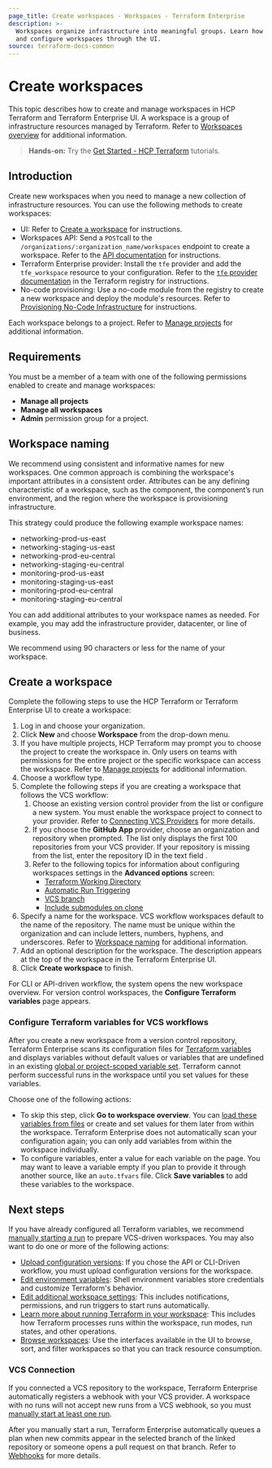 ```yaml
---
page_title: Create workspaces - Workspaces - Terraform Enterprise
description: >-
  Workspaces organize infrastructure into meaningful groups. Learn how to create
  and configure workspaces through the UI.
source: terraform-docs-common
---
```


# Create workspaces

This topic describes how to create and manage workspaces in HCP Terraform and Terraform Enterprise UI. A workspace is a group of infrastructure resources managed by Terraform. Refer to [Workspaces overview](/terraform/enterprise/workspaces) for additional information.

> **Hands-on:** Try the [Get Started - HCP Terraform](/terraform/tutorials/cloud-get-started?utm_source=WEBSITE&utm_medium=WEB_IO&utm_offer=ARTICLE_PAGE&utm_content=DOCS) tutorials.

## Introduction

Create new workspaces when you need to manage a new collection of infrastructure resources.  You can use the following methods to create workspaces:

-   UI: Refer to [Create a workspace](#create-a-workspace) for instructions.
-   Workspaces API: Send a `POST`call to the `/organizations/:organization_name/workspaces` endpoint to create a workspace. Refer to the [API documentation](/terraform/enterprise/api-docs/workspaces#create-a-workspace) for instructions.
-   Terraform Enterprise provider: Install the `tfe` provider and add the `tfe_workspace` resource to your configuration. Refer to the [`tfe` provider documentation](https://registry.terraform.io/providers/hashicorp/tfe/latest/docs/resources/workspace) in the Terraform registry for instructions.
-   No-code provisioning: Use a no-code module from the registry to create a new workspace and deploy the module's resources. Refer to [Provisioning No-Code Infrastructure](/terraform/enterprise/no-code-provisioning/provisioning) for instructions.

Each workspace belongs to a project. Refer to [Manage projects](/terraform/enterprise/projects/manage) for additional information.

## Requirements

You must be a member of a team with one of the following permissions enabled to create and manage workspaces:

-   **Manage all projects**
-   **Manage all workspaces**
-   **Admin** permission group for a project.

[permissions-citation]: #intentionally-unused---keep-for-maintainers

## Workspace naming

We recommend using consistent and informative names for new workspaces. One common approach is combining the workspace's important attributes in a consistent order. Attributes can be any defining characteristic of a workspace, such as the component, the component’s run environment, and the region where the workspace is provisioning infrastructure.

This strategy could produce the following example workspace names:

-   networking-prod-us-east
-   networking-staging-us-east
-   networking-prod-eu-central
-   networking-staging-eu-central
-   monitoring-prod-us-east
-   monitoring-staging-us-east
-   monitoring-prod-eu-central
-   monitoring-staging-eu-central

You can add additional attributes to your workspace names as needed. For example, you may add the infrastructure provider, datacenter, or line of business.

We recommend using 90 characters or less for the name of your workspace.

## Create a workspace

[workdir]: /terraform/enterprise/workspaces/settings#terraform-working-directory

[trigger]: /terraform/enterprise/workspaces/settings/vcs#automatic-run-triggering

[branch]: /terraform/enterprise/workspaces/settings/vcs#vcs-branch

[submodules]: /terraform/enterprise/workspaces/settings/vcs#include-submodules-on-clone

Complete the following steps to use the HCP Terraform or Terraform Enterprise UI to create a workspace:

1.  Log in and choose your organization.
2.  Click **New** and choose **Workspace** from the drop-down menu.
3.  If you have multiple projects, HCP Terraform may prompt you to choose the project to create the workspace in. Only users on teams with permissions for the entire project or the specific workspace can access the workspace. Refer to [Manage projects](/terraform/enterprise/projects/manage) for additional information.
4.  Choose a workflow type.
5.  Complete the following steps if you are creating a workspace that follows the VCS workflow: 
    1.  Choose an existing version control provider from the list or configure a new system. You must enable the workspace project to connect to your provider. Refer to [Connecting VCS
        Providers](/terraform/enterprise/vcs) for more details.
    2.  If you choose the **GitHub App** provider, choose an organization and repository when prompted. The list only displays the first 100 repositories from your VCS provider. If your repository is missing from the list, enter the repository ID in the text field .
    3.  Refer to the following topics for information about configuring workspaces settings in the **Advanced options** screen:
        -   [Terraform Working Directory][workdir]
        -   [Automatic Run Triggering][trigger]
        -   [VCS branch][branch]
        -   [Include submodules on clone][submodules]
6.  Specify a name for the workspace. VCS workflow workspaces default to the name of the repository. The name must be unique within the organization and can include letters, numbers, hyphens, and underscores. Refer to [Workspace naming](#workspace-naming) for additional information.
7.  Add an optional description for the workspace. The description appears at the top of the workspace in the Terraform Enterprise UI.
8.  Click **Create workspace** to finish.

For CLI or API-driven workflow, the system opens the new workspace overview. For version control workspaces, the **Configure Terraform variables** page appears.

### Configure Terraform variables for VCS workflows

After you create a new workspace from a version control repository, Terraform Enterprise scans its configuration files for [Terraform variables](/terraform/enterprise/workspaces/variables#terraform-variables) and displays variables without default values or variables that are undefined in an existing [global or project-scoped variable set](/terraform/enterprise/workspaces/variables/managing-variables#variable-sets). Terraform cannot perform successful runs in the workspace until you set values for these variables.

Choose one of the following actions:

-   To skip this step, click **Go to workspace overview**. You can [load these variables from files](/terraform/enterprise/workspaces/variables/managing-variables#loading-variables-from-files) or create and set values for them later from within the workspace. Terraform Enterprise does not automatically scan your configuration again; you can only add variables from within the workspace individually.
-   To configure variables, enter a value for each variable on the page. You may want to leave a variable empty if you plan to provide it through another source, like an `auto.tfvars` file. Click **Save variables** to add these variables to the workspace.

## Next steps

If you have already configured all Terraform variables, we recommend [manually starting a run](/terraform/enterprise/run/ui#manually-starting-runs) to prepare VCS-driven workspaces. You may also want to do one or more of the following actions:

- [Upload configuration versions](/terraform/enterprise/workspaces/configurations#providing-configuration-versions): If you chose the API or CLI-Driven workflow, you must upload configuration versions for the workspace.
- [Edit environment variables](/terraform/enterprise/workspaces/variables): Shell environment variables store credentials and customize Terraform's behavior.
- [Edit additional workspace settings](/terraform/enterprise/workspaces/settings): This includes notifications, permissions, and run triggers to start runs automatically.
- [Learn more about running Terraform in your workspace](/terraform/enterprise/run/remote-operations): This includes how Terraform processes runs within the workspace, run modes, run states, and other operations.
- [Browse workspaces](/terraform/enterprise/workspaces/browse): Use the interfaces available in the UI to browse, sort, and filter workspaces so that you can track resource consumption. 

### VCS Connection

If you connected a VCS repository to the workspace, Terraform Enterprise automatically registers a webhook with your VCS provider. A workspace with no runs will not accept new runs from a VCS webhook, so you must [manually start at least one run](/terraform/enterprise/run/ui#manually-starting-runs).

After you manually start a run, Terraform Enterprise automatically queues a plan when new commits appear in the selected branch of the linked repository or someone opens a pull request on that branch. Refer to [Webhooks](/terraform/enterprise/vcs#webhooks) for more details.
